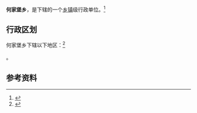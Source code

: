 {{中国乡级行政区|14/06/24/200/000}}

'''何家堡乡'''，是{{PRC admin/fullname|14/06/24/200/000|3}}下辖的一个[[乡镇|乡镇]]级行政单位。<ref>{{PRC admin/ref sgc|{{PRC admin/parent|14/06/24/200/000}}}}</ref>

== 行政区划 ==

何家堡乡下辖以下地区：<ref>{{PRC admin/ref sgc|14/06/24/200/000}}</ref>

{{PRC admin/children|14/06/24/200/000}}。

== 参考资料 ==

{{reflist}}

{{行政区划小作品}}
{{PRC admin/navcat|14/06/24/200/000}}